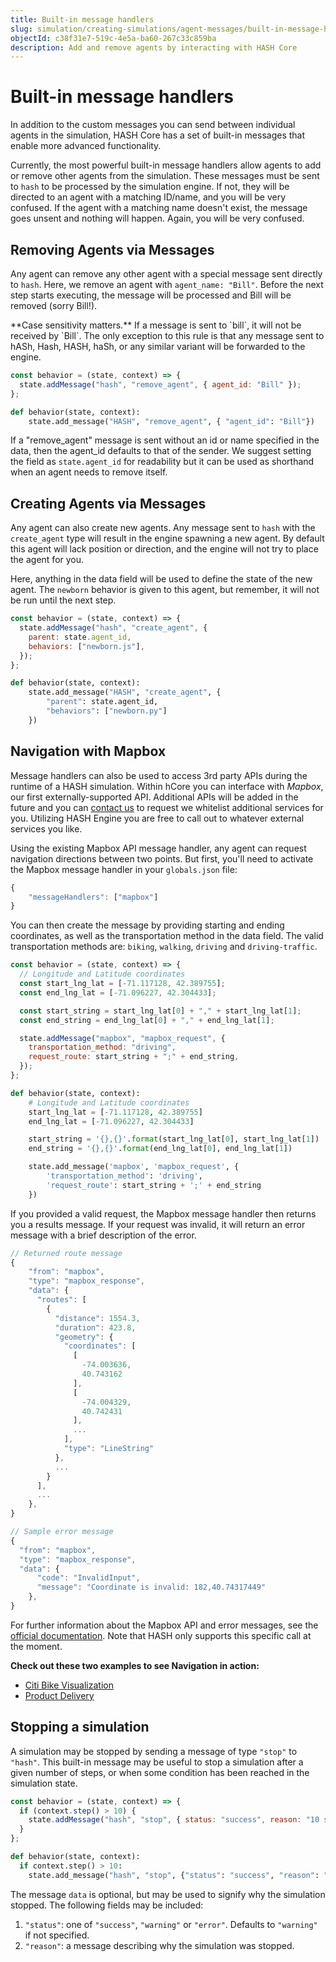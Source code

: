 ```yaml
---
title: Built-in message handlers
slug: simulation/creating-simulations/agent-messages/built-in-message-handlers
objectId: c38f31e7-519c-4e5a-ba60-267c33c859ba
description: Add and remove agents by interacting with HASH Core
---
```


# Built-in message handlers

In addition to the custom messages you can send between individual agents in the simulation, HASH Core has a set of built-in messages that enable more advanced functionality.

Currently, the most powerful built-in message handlers allow agents to add or remove other agents from the simulation. These messages must be sent to `hash` to be processed by the simulation engine. If not, they will be directed to an agent with a matching ID/name, and you will be very confused. If the agent with a matching name doesn't exist, the message goes unsent and nothing will happen. Again, you will be very confused.

## Removing Agents via Messages

Any agent can remove any other agent with a special message sent directly to `hash`. Here, we remove an agent with `agent_name: "Bill"`. Before the next step starts executing, the message will be processed and Bill will be removed \(sorry Bill!\).

<Hint style="warning">
  **Case sensitivity matters.** If a message is sent to `bill`, it will not be
  received by `Bill`. The only exception to this rule is that any message sent
  to hASh, Hash, HASH, haSh, or any similar variant will be forwarded to the
  engine.
</Hint>

<Tabs>
<Tab title="JavaScript" >

```javascript
const behavior = (state, context) => {
  state.addMessage("hash", "remove_agent", { agent_id: "Bill" });
};
```

</Tab>

<Tab title="Python" >

```python
def behavior(state, context):
    state.add_message("HASH", "remove_agent", { "agent_id": "Bill"})
```

</Tab>
</Tabs>

If a "remove_agent" message is sent without an id or name specified in the data, then the agent_id defaults to that of the sender. We suggest setting the field as `state.agent_id` for readability but it can be used as shorthand when an agent needs to remove itself.

## Creating Agents via Messages

Any agent can also create new agents. Any message sent to `hash` with the `create_agent` type will result in the engine spawning a new agent. By default this agent will lack position or direction, and the engine will not try to place the agent for you.

Here, anything in the data field will be used to define the state of the new agent. The `newborn` behavior is given to this agent, but remember, it will not be run until the next step.

<Tabs>
<Tab title="JavaScript" >

```javascript
const behavior = (state, context) => {
  state.addMessage("hash", "create_agent", {
    parent: state.agent_id,
    behaviors: ["newborn.js"],
  });
};
```

</Tab>

<Tab title="Python" >

```python
def behavior(state, context):
    state.add_message("HASH", "create_agent", {
        "parent": state.agent_id,
        "behaviors": ["newborn.py"]
    })
```

</Tab>
</Tabs>

## Navigation with Mapbox

Message handlers can also be used to access 3rd party APIs during the runtime of a HASH simulation. Within hCore you can interface with _Mapbox_, our first externally-supported API. Additional APIs will be added in the future and you can [contact us](https://hash.ai/contact) to request we whitelist additional services for you. Utilizing HASH Engine you are free to call out to whatever external services you like.

Using the existing Mapbox API message handler, any agent can request navigation directions between two points. But first, you'll need to activate the Mapbox message handler in your `globals.json` file:

```javascript
{
    "messageHandlers": ["mapbox"]
}
```

You can then create the message by providing starting and ending coordinates, as well as the transportation method in the data field. The valid transportation methods are: `biking`, `walking`, `driving` and `driving-traffic`.

<Tabs>
<Tab title="JavaScript" >

```javascript
const behavior = (state, context) => {
  // Longitude and Latitude coordinates
  const start_lng_lat = [-71.117128, 42.389755];
  const end_lng_lat = [-71.096227, 42.304433];

  const start_string = start_lng_lat[0] + "," + start_lng_lat[1];
  const end_string = end_lng_lat[0] + "," + end_lng_lat[1];

  state.addMessage("mapbox", "mapbox_request", {
    transportation_method: "driving",
    request_route: start_string + ";" + end_string,
  });
};
```

</Tab>

<Tab title="Python" >

```python
def behavior(state, context):
    # Longitude and Latitude coordinates
    start_lng_lat = [-71.117128, 42.389755]
    end_lng_lat = [-71.096227, 42.304433]

    start_string = '{},{}'.format(start_lng_lat[0], start_lng_lat[1])
    end_string = '{},{}'.format(end_lng_lat[0], end_lng_lat[1])

    state.add_message('mapbox', 'mapbox_request', {
        'transportation_method': 'driving',
        'request_route': start_string + ';' + end_string
    })
```

</Tab>
</Tabs>

If you provided a valid request, the Mapbox message handler then returns you a results message. If your request was invalid, it will return an error message with a brief description of the error.

```javascript
// Returned route message
{
    "from": "mapbox",
    "type": "mapbox_response",
    "data": {
      "routes": [
        {
          "distance": 1554.3,
          "duration": 423.8,
          "geometry": {
            "coordinates": [
              [
                -74.003636,
                40.743162
              ],
              [
                -74.004329,
                40.742431
              ],
              ...
            ],
            "type": "LineString"
          },
          ...
        }
      ],
      ...
    },
}

// Sample error message
{
  "from": "mapbox",
  "type": "mapbox_response",
  "data": {
      "code": "InvalidInput",
      "message": "Coordinate is invalid: 182,40.74317449"
    },
}
```

For further information about the Mapbox API and error messages, see the [official documentation](https://docs.mapbox.com/api/navigation/#directions). Note that HASH only supports this specific call at the moment.

**Check out these two examples to see Navigation in action:**

- [Citi Bike Visualization](/@hash/citi-bike-visualization)
- [Product Delivery](/@hash/product-delivery)

## Stopping a simulation

A simulation may be stopped by sending a message of type `"stop"` to `"hash"`. This built-in message may be useful to stop a simulation after a given number of steps, or when some condition has been reached in the simulation state.

<Tabs>

<Tab title="JavaScript">

```javascript
const behavior = (state, context) => {
  if (context.step() > 10) {
    state.addMessage("hash", "stop", { status: "success", reason: "10 steps" });
  }
};
```

</Tab>

<Tab title="Python">

```python
def behavior(state, context):
  if context.step() > 10:
    state.add_message("hash", "stop", {"status": "success", "reason": "10 steps"})
```

</Tab>

</Tabs>

The message `data` is optional, but may be used to signify why the simulation stopped. The following fields may be included:

1.  `"status"`: one of `"success"`, `"warning"` or `"error"`. Defaults to `"warning"` if not specified.
1.  `"reason"`: a message describing why the simulation was stopped.
